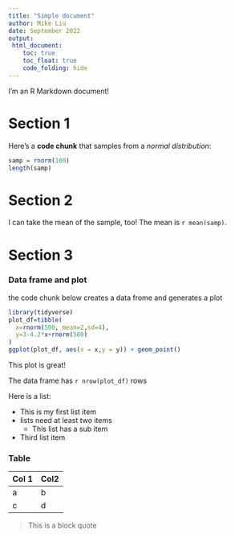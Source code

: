 ```yaml
---
title: "Simple document"
author: Mike Liu
date: September 2022
output: 
 html_document:
    toc: true
    toc_float: true
    code_folding: hide
---
```


I'm an R Markdown document! 

# Section 1

Here's a **code chunk** that samples from 
a _normal distribution_:

```r
samp = rnorm(100)
length(samp)
```

# Section 2

I can take the mean of the sample, too!
The mean is `r mean(samp)`.

# Section 3
### Data frame and plot
the code chunk below creates a data frome and generates a plot

```r
library(tidyverse)
plot_df=tibble(
  x=rnorm(500, mean=2,sd=4),
  y=3-4.2*x+rnorm(500)
)
ggplot(plot_df, aes(x = x,y = y)) + geom_point()
```

This plot is great!

The data frame has `r nrow(plot_df)` rows

Here is a list:

* This is my first list item
* lists need at least two items
  * This list has a sub item
* Third list item

### Table
Col 1| Col2
-----|-----
a    |b
c    |d

>This is a block quote